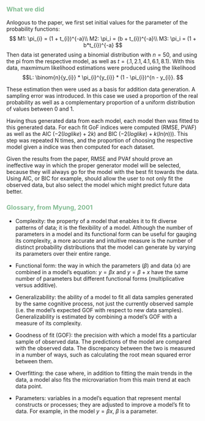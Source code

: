 ### <span style="color: #84BD93">What we did </span>
Anlogous to the paper, we first set initial values for the parameter of the
probability functions: 
$$
M1: \pi_{i} = (1 + t_{i})^{-a}\\
M2: \pi_i = (b + t_{i})^{-a}\\
M3: \pi_i = (1 + b*t_{i})^{-a}
$$
Then data ist generated using a binomial distribution with $n = 50$, and using
the pi from the respective model, as well as $t = (.1, 2.1, 4.1, 6.1, 8.1)$.
With this data, maxmimum likelihood estimations were produced using the
likelihood $$L: \binom{n}{y_{i}} * \pi_{i}^{y_{i}} * (1 - \pi_{i})^{n - y_{i}}. $$

These estimation then were used as a basis for addition data generation. A
sampling error was introduced. In this case we used a proportion of the real
probability as well as a complementary proportion of a uniform distribution of
 values between 0 and 1. 

Having thus generated data from each model, each model then was fitted to this
generated data. For each fit GoF indices were computed (RMSE, PVAF) as well
as the AIC $(-2(loglike) + 2k)$ and BIC $(-2(loglike) +
k(ln(n)))$. This step was repeated N times, and the proportion of
choosing the respective model given a indice was then computed for each
dataset. 

Given the results from the paper, RMSE and PVAf should prove an ineffective
way in which the proper generator model will be selected, because they will
always go for the model with the best fit towards the data. Using AIC, or BIC
for example, should allow the user to not only fit the observed data, but also
select the model which might predict future data better. 

### <span style="color: #84BD93"> Glossary, from Myung, 2001</span>
  + Complexity: the property of a model that enables it to fit diverse patterns of data; it is the
flexibility of a model. Although the number of parameters in a model and its functional form can
be useful for gauging its complexity, a more accurate and intuitive measure is the number of
distinct probability distributions that the model can generate by varying its parameters over
their entire range. 

  + Functional form: the way in which the parameters $(\beta)$ and data (x) are combined in a model’s
equation: $y = \beta x$ and $y = \beta + x$ have the same number of parameters but different functional forms
(multiplicative versus additive). 

  + Generalizability: the ability of a model to fit all data samples generated by the same cognitive
process, not just the currently observed sample (i.e. the model’s expected GOF with respect to
new data samples). Generalizability is estimated by combining a model’s GOF with a measure of
its complexity. 

  + Goodness of fit (GOF): the precision with which a model fits a particular sample of observed
data. The predictions of the model are compared with the observed data. The discrepancy
between the two is measured in a number of ways, such as calculating the root mean squared
error between them. 

  + Overfitting: the case where, in addition to fitting the main trends in the data, a model also fits the
microvariation from this main trend at each data point. 

  + Parameters: variables in a model’s equation that represent mental constructs or processes;
they are adjusted to improve a model’s fit to data. For example, in the model $y = \beta x$, $\beta$ is a
parameter. 